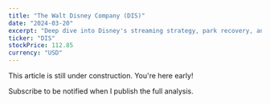 ```yaml
---
title: "The Walt Disney Company (DIS)"
date: "2024-03-20"
excerpt: "Deep dive into Disney's streaming strategy, park recovery, and the path to sustainable growth amid industry transformation."
ticker: "DIS"
stockPrice: 112.85
currency: "USD"
---
```


<SankeyChart title="Disney Q3 FY25 Financial Flow" />

This article is still under construction. You're here early!

Subscribe to be notified when I publish the full analysis.
